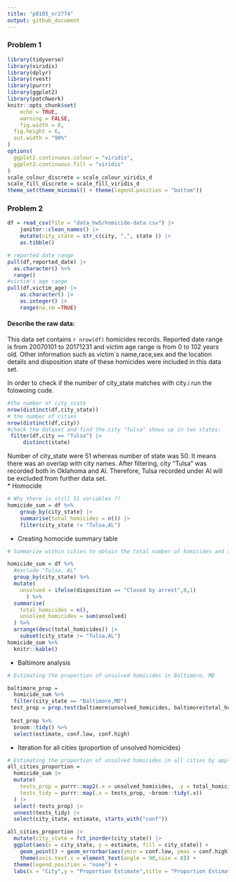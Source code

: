 ```yaml
---
title: "p8105_nr2774"
output: github_document
---
```


### Problem 1

```r
library(tidyverse)
library(viridis)
library(dplyr)
library(rvest)
library(purrr)
library(ggplot2)
library(patchwork)
knitr::opts_chunk$set(
	echo = TRUE,
	warning = FALSE,
	fig.width = 8, 
  fig.height = 6,
  out.width = "90%"
)
options(
  ggplot2.continuous.colour = "viridis",
  ggplot2.continuous.fill = "viridis"
)
scale_colour_discrete = scale_colour_viridis_d
scale_fill_discrete = scale_fill_viridis_d
theme_set(theme_minimal() + theme(legend.position = "bottom"))
```


### Problem 2

```r

df = read_csv(file = "data_hw5/homicide-data.csv") |> 
    janitor::clean_names() |> 
    mutate(city_state = str_c(city, ",", state )) |>
    as.tibble()


```


```r
# reported date range 
pull(df,reported_date) |> 
  as.character() %>% 
  range()
#victim's age range
pull(df,victim_age) |> 
    as.character() |> 
    as.integer() |>  
    range(na.rm =TRUE)
```

#### Describe the raw data:
This data set contains `r nrow(df)` homicides records. Reported date range is from 20070101 to 20171231 and victim age range is from 0 to 102 years old. Other information such as victim`s name,race,sex and the location details and disposition state of these homicides were included in this data set. 

In order to check if the number of city_state matches with city.i run the folowoing code.

```r
#the number of city_state 
nrow(distinct(df,city_state))
# the number of cities
nrow(distinct(df,city))
#check the dataset and find the city "Tulsa" shows up in two states:
 filter(df,city == "Tulsa") |> 
     distinct(state)
```

Number of city_state were 51 whereas number of state was 50. It means there was an overlap with city names. After filtering, city "Tulsa" was recorded both in Oklahoma and Al. Therefore, Tulsa recorded under Al will be excluded from further data set.  
* Homocide 

```r
# Why there is still 51 variables ??
homicide_sum = df %>% 
    group_by(city_state) |> 
    summarise(total_homicides = n()) |> 
    filter(city_state != "Tulsa,AL")

```

* Creating homocide summary table 

```r
# Summarize within cities to obtain the total number of homicides and the number of unsolved homicides

homicide_sum = df %>% 
  #exclude "Tulsa, AL"
  group_by(city_state) %>% 
  mutate(
    unsolved = ifelse(disposition == "Closed by arrest",0,1)
      ) %>% 
  summarise(
    total_homicides = n(),
    unsolved_homicides = sum(unsolved)
  ) %>% 
  arrange(desc(total_homicides)) |> 
    subset(city_state != "Tulsa,AL")
homicide_sum %>% 
  knitr::kable() 
```

* Baltimore analysis

```r
# Estimating the proportion of unsolved homicides in Baltimore, MD

baltimore_prop = 
  homicide_sum %>%
  filter(city_state == "Baltimore,MD")
 test_prop = prop.test(baltimore$unsolved_homicides, baltimore$total_homicides)
 
 test_prop %>% 
  broom::tidy() %>% 
  select(estimate, conf.low, conf.high)

```

* Iteration for all cities (proportion of unsolved homicides)

```r
# Estimating the proportion of unsolved homicides in all cities by applying iteration 
all_cities_proportion = 
  homicide_sum |> 
  mutate(
    tests_prop = purrr::map2(.x = unsolved_homicides, .y = total_homicides, ~prop.test(x = .x, n = .y)),
    tests_tidy = purrr::map(.x = tests_prop, ~broom::tidy(.x))
  ) |>  
  select(-tests_prop) |>  
  unnest(tests_tidy) |>  
  select(city_state, estimate, starts_with("conf"))

```


```r
all_cities_proportion |>  
  mutate(city_state = fct_inorder(city_state)) |>  
  ggplot(aes(x = city_state, y = estimate, fill = city_state)) + 
    geom_point() + geom_errorbar(aes(ymin = conf.low, ymax = conf.high)) +
    theme(axis.text.x = element_text(angle = 90,size = 8)) +
  theme(legend.position = "none") +
  labs(x = "City",y = "Proportion Estimate",title = "Proportion Estimates for All Cities")
      
```





























